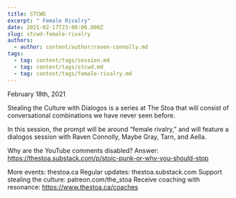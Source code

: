 ```yaml
---
title: STCWD
excerpt: " Female Rivalry"
date: 2021-02-17T23:00:00.000Z
slug: stcwd-female-rivalry
authors:
  - author: content/author/raven-connolly.md
tags:
  - tag: content/tags/session.md
  - tag: content/tags/stcwd.md
  - tag: content/tags/female-rivalry.md
---
```


February 18th, 2021

Stealing the Culture with Dialogos is a series at The Stoa that will consist of conversational combinations we have never seen before.

In this session, the prompt will be around “female rivalry,” and will feature a dialogos session with Raven Connolly, Maybe Gray, Tarn, and Aella.

Why are the YouTube comments disabled? Answer: https://thestoa.substack.com/p/stoic-punk-or-why-you-should-stop

More events: thestoa.ca
Regular updates: thestoa.substack.com
Support stealing the culture: patreon.com/the_stoa
Receive coaching with resonance: https://www.thestoa.ca/coaches

